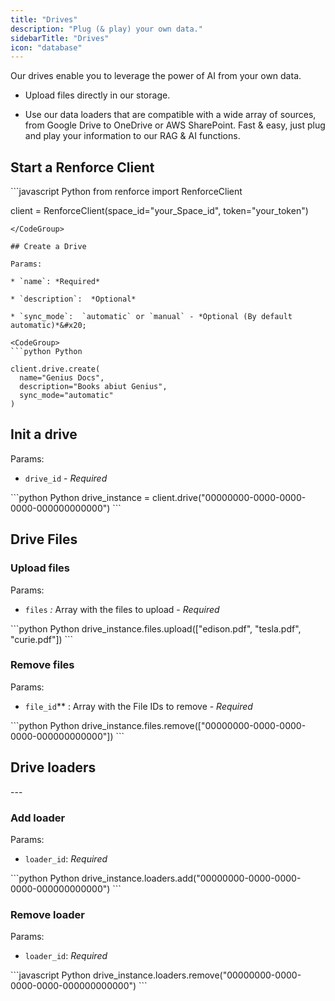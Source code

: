 ```yaml
---
title: "Drives"
description: "Plug (& play) your own data."
sidebarTitle: "Drives"
icon: "database"
---
```


Our drives enable you to leverage the power of AI from your own data.

* Upload files directly in our storage.

* Use our data loaders that  are compatible with a wide array of sources, from Google Drive to OneDrive or AWS SharePoint. Fast & easy, just plug and play your information to our RAG & AI functions.

## Start a Renforce Client

<CodeGroup>
  ```javascript Python
  from renforce import RenforceClient

  client = RenforceClient(space_id="your_Space_id", token="your_token")
  ```
</CodeGroup>

## Create a Drive

Params:

* `name`: *Required*

* `description`:  *Optional*

* `sync_mode`:  `automatic` or `manual` - *Optional (By default automatic)*&#x20;

<CodeGroup>
  ```python Python

  client.drive.create(
    name="Genius Docs",
    description="Books abiut Genius",
    sync_mode="automatic"
  )
  ```
</CodeGroup>

## Init a drive

Params:

* `drive_id` - *Required*

<CodeGroup>
  ```python Python
  drive_instance = client.drive("00000000-0000-0000-0000-000000000000")
  ```
</CodeGroup>

## Drive Files

### Upload files

Params:

* `files` *:* Array with the files to upload - *Required*&#x20;

<CodeGroup>
  ```python Python
  drive_instance.files.upload(["edison.pdf", "tesla.pdf", "curie.pdf"])
  ```
</CodeGroup>

### Remove files

Params:

* `file_id`\*\* : Array with the File IDs to remove - *Required*&#x20;

<CodeGroup>
  ```python Python
  drive_instance.files.remove(["00000000-0000-0000-0000-000000000000"])
  ```
</CodeGroup>

## Drive loaders

\---

### Add loader

Params:

* `loader_id`: *Required*   &#x20;

<CodeGroup>
  ```python Python
  drive_instance.loaders.add("00000000-0000-0000-0000-000000000000")
  ```
</CodeGroup>

### Remove loader

Params:

* `loader_id`: *Required*&#x20;

<CodeGroup>
  ```javascript Python
  drive_instance.loaders.remove("00000000-0000-0000-0000-000000000000")
  ```
</CodeGroup>